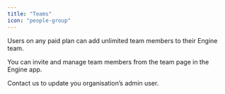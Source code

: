 ```yaml
---
title: "Teams"
icon: "people-group"
---
```


Users on any paid plan can add unlimited team members to their Engine team.

You can invite and manage team members from the team page in the Engine app.

Contact us to update you organisation’s admin user.